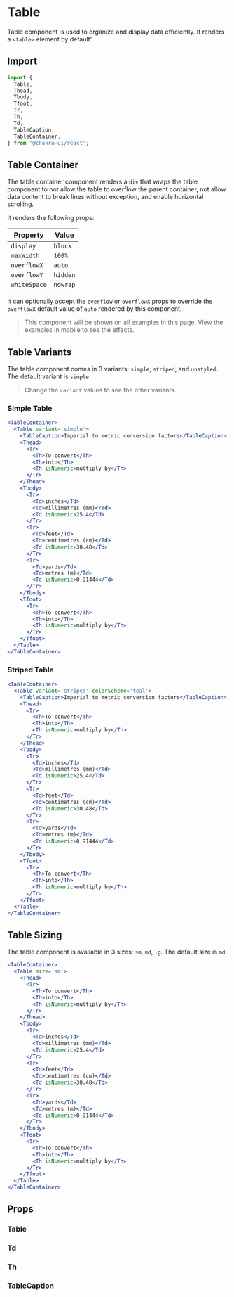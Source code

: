 # Table

Table component is used to organize and display data efficiently. It renders
a `<table>` element by default'

## Import

```js
import {
  Table,
  Thead,
  Tbody,
  Tfoot,
  Tr,
  Th,
  Td,
  TableCaption,
  TableContainer,
} from '@chakra-ui/react';
```

## Table Container

The table container component renders a `div` that wraps the table component to
not allow the table to overflow the parent container, not allow data content to
break lines without exception, and enable horizontal scrolling.

It renders the following props:

| Property     | Value    |
| ------------ | -------- |
| `display`    | `block`  |
| `maxWidth`   | `100%`   |
| `overflowX`  | `auto`   |
| `overflowY`  | `hidden` |
| `whiteSpace` | `nowrap` |

It can optionally accept the `overflow` or `overflowX` props to override the
`overflowX` default value of `auto` rendered by this component.

> This component will be shown on all examples in this page. View the examples
> in mobile to see the effects.

## Table Variants

The table component comes in 3 variants: `simple`, `striped`, and `unstyled`.
The default variant is `simple`

> Change the `variant` values to see the other variants.

### Simple Table

```jsx live
<TableContainer>
  <Table variant='simple'>
    <TableCaption>Imperial to metric conversion factors</TableCaption>
    <Thead>
      <Tr>
        <Th>To convert</Th>
        <Th>into</Th>
        <Th isNumeric>multiply by</Th>
      </Tr>
    </Thead>
    <Tbody>
      <Tr>
        <Td>inches</Td>
        <Td>millimetres (mm)</Td>
        <Td isNumeric>25.4</Td>
      </Tr>
      <Tr>
        <Td>feet</Td>
        <Td>centimetres (cm)</Td>
        <Td isNumeric>30.48</Td>
      </Tr>
      <Tr>
        <Td>yards</Td>
        <Td>metres (m)</Td>
        <Td isNumeric>0.91444</Td>
      </Tr>
    </Tbody>
    <Tfoot>
      <Tr>
        <Th>To convert</Th>
        <Th>into</Th>
        <Th isNumeric>multiply by</Th>
      </Tr>
    </Tfoot>
  </Table>
</TableContainer>
```

### Striped Table

```jsx live
<TableContainer>
  <Table variant='striped' colorScheme='teal'>
    <TableCaption>Imperial to metric conversion factors</TableCaption>
    <Thead>
      <Tr>
        <Th>To convert</Th>
        <Th>into</Th>
        <Th isNumeric>multiply by</Th>
      </Tr>
    </Thead>
    <Tbody>
      <Tr>
        <Td>inches</Td>
        <Td>millimetres (mm)</Td>
        <Td isNumeric>25.4</Td>
      </Tr>
      <Tr>
        <Td>feet</Td>
        <Td>centimetres (cm)</Td>
        <Td isNumeric>30.48</Td>
      </Tr>
      <Tr>
        <Td>yards</Td>
        <Td>metres (m)</Td>
        <Td isNumeric>0.91444</Td>
      </Tr>
    </Tbody>
    <Tfoot>
      <Tr>
        <Th>To convert</Th>
        <Th>into</Th>
        <Th isNumeric>multiply by</Th>
      </Tr>
    </Tfoot>
  </Table>
</TableContainer>
```

## Table Sizing

The table component is available in 3 sizes: `sm`, `md`, `lg`. The default size
is `md`.

```jsx live
<TableContainer>
  <Table size='sm'>
    <Thead>
      <Tr>
        <Th>To convert</Th>
        <Th>into</Th>
        <Th isNumeric>multiply by</Th>
      </Tr>
    </Thead>
    <Tbody>
      <Tr>
        <Td>inches</Td>
        <Td>millimetres (mm)</Td>
        <Td isNumeric>25.4</Td>
      </Tr>
      <Tr>
        <Td>feet</Td>
        <Td>centimetres (cm)</Td>
        <Td isNumeric>30.48</Td>
      </Tr>
      <Tr>
        <Td>yards</Td>
        <Td>metres (m)</Td>
        <Td isNumeric>0.91444</Td>
      </Tr>
    </Tbody>
    <Tfoot>
      <Tr>
        <Th>To convert</Th>
        <Th>into</Th>
        <Th isNumeric>multiply by</Th>
      </Tr>
    </Tfoot>
  </Table>
</TableContainer>
```

## Props

### Table

<PropsTable of='Table' />

### Td

<PropsTable of='Td' />

### Th

<PropsTable of='Th' />

### TableCaption

<PropsTable of='TableCaption' />
